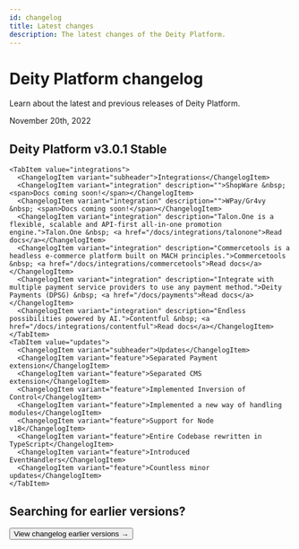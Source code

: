 ```yaml
---
id: changelog
title: Latest changes
description: The latest changes of the Deity Platform.
---
```




# Deity Platform changelog

<p className="desc">Learn about the latest and previous releases of Deity Platform.</p>



<div className="hr" />
<div className="date">November 20th, 2022</div>

## Deity Platform v3.0.1 <Badge variant="green">Stable</Badge>
<div className="mb60">
<TabsContainer packageName="@deity/deity-composer">
  <Tabs
    variant="secondary"
    defaultValue="integrations"
    values={[
      { label: 'Integrations', value: 'integrations' },
      { label: 'Updates', value: 'updates' }
    ]}
    
  >
    <TabItem value="integrations">
      <ChangelogItem variant="subheader">Integrations</ChangelogItem>
      <ChangelogItem variant="integration" description="">ShopWare &nbsp; <span>Docs coming soon!</span></ChangelogItem>
      <ChangelogItem variant="integration" description="">WPay/Gr4vy &nbsp; <span>Docs coming soon!</span></ChangelogItem>
      <ChangelogItem variant="integration" description="Talon.One is a flexible, scalable and API-first all-in-one promotion engine.">Talon.One &nbsp; <a href="/docs/integrations/talonone">Read docs</a></ChangelogItem>
      <ChangelogItem variant="integration" description="Commercetools is a headless e-commerce platform built on MACH principles.">Commercetools &nbsp; <a href="/docs/integrations/commercetools">Read docs</a></ChangelogItem>
      <ChangelogItem variant="integration" description="Integrate with multiple payment service providers to use any payment method.">Deity Payments (DPSG) &nbsp; <a href="/docs/payments">Read docs</a></ChangelogItem>
      <ChangelogItem variant="integration" description="Endless possibilities powered by AI.">Contentful &nbsp; <a href="/docs/integrations/contentful">Read docs</a></ChangelogItem>
    </TabItem>
    <TabItem value="updates">
      <ChangelogItem variant="subheader">Updates</ChangelogItem>
      <ChangelogItem variant="feature">Separated Payment extension</ChangelogItem>
      <ChangelogItem variant="feature">Separated CMS extension</ChangelogItem>
      <ChangelogItem variant="feature">Implemented Inversion of Control</ChangelogItem>
      <ChangelogItem variant="feature">Implemented a new way of handling modules</ChangelogItem>
      <ChangelogItem variant="feature">Support for Node v18</ChangelogItem>
      <ChangelogItem variant="feature">Entire Codebase rewritten in TypeScript</ChangelogItem>
      <ChangelogItem variant="feature">Introduced EventHandlers</ChangelogItem>
      <ChangelogItem variant="feature">Countless minor updates</ChangelogItem>
    </TabItem>
  </Tabs>
</TabsContainer>
</div>



## Searching for earlier versions?

<Button variant="outlined" size="medium" href="/docs/platform/release/full-changelog">
    View changelog earlier versions →
</Button>

<div className="mb100">&nbsp;</div>

